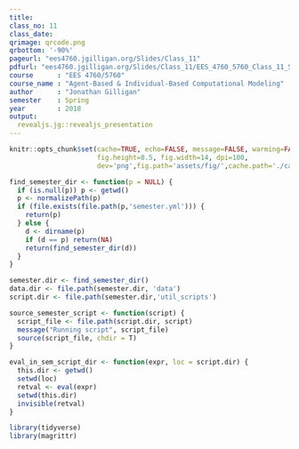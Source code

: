 ```yaml
---
title: 
class_no: 11
class_date: 
qrimage: qrcode.png
qrbottom: '-90%'
pageurl: "ees4760.jgilligan.org/Slides/Class_11"
pdfurl: "ees4760.jgilligan.org/Slides/Class_11/EES_4760_5760_Class_11_Slides.pdf"
course      : "EES 4760/5760"
course_name : "Agent-Based & Individual-Based Computational Modeling"
author      : "Jonathan Gilligan"
semester    : Spring
year        : 2018
output:
  revealjs.jg::revealjs_presentation
---
```

```r
knitr::opts_chunk$set(cache=TRUE, echo=FALSE, message=FALSE, warming=FALSE,
                      fig.height=8.5, fig.width=14, dpi=100,
                      dev='png',fig.path='assets/fig/',cache.path='./cache/')

find_semester_dir <- function(p = NULL) {
  if (is.null(p)) p <- getwd()
  p <- normalizePath(p)
  if (file.exists(file.path(p,'semester.yml'))) {
    return(p)
  } else {
    d <- dirname(p)
    if (d == p) return(NA)
    return(find_semester_dir(d))
  }
}

semester.dir <- find_semester_dir()
data.dir <- file.path(semester.dir, 'data')
script.dir <- file.path(semester.dir,'util_scripts')

source_semester_script <- function(script) {
  script_file <- file.path(script.dir, script)
  message("Running script", script_file)
  source(script_file, chdir = T)
}

eval_in_sem_script_dir <- function(expr, loc = script.dir) {
  this.dir <- getwd()
  setwd(loc)
  retval <- eval(expr)
  setwd(this.dir)
  invisible(retval)
}

library(tidyverse)
library(magrittr)
```
